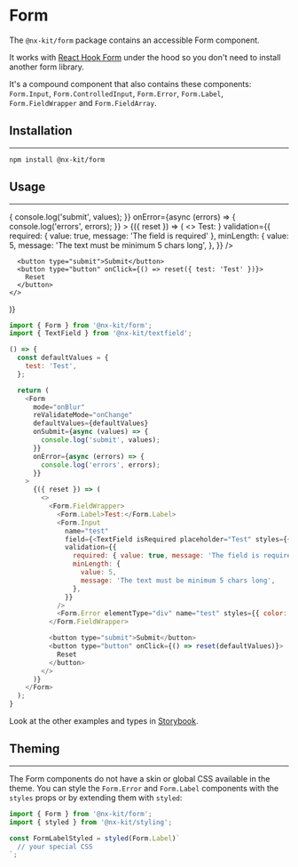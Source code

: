 
# Form

The `@nx-kit/form` package contains an accessible Form component.

It works with [React Hook Form](https://react-hook-form.com/) under the hood so you don't need to install another form library.

It's a compound component that also contains these components: `Form.Input`, `Form.ControlledInput`, `Form.Error`, `Form.Label`, `Form.FieldWrapper` and `Form.FieldArray`.

## Installation
---

```text
npm install @nx-kit/form
```

## Usage
---

<Form
  mode="onBlur"
  reValidateMode="onChange"
  defaultValues={{ test: 'Test' }}
  onSubmit={async (values) => {
    console.log('submit', values);
  }}
  onError={async (errors) => {
    console.log('errors', errors);
  }}
>
  {({ reset }) => (
    <>
      <Form.FieldWrapper>
        <Form.Label>Test:</Form.Label>
        <Form.Input
          name="test"
          field={<TextField isRequired placeholder="Test" styles={{ width: '100%' }} />}
          validation={{
            required: { value: true, message: 'The field is required' },
            minLength: {
              value: 5,
              message: 'The text must be minimum 5 chars long',
            },
          }}
        />
        <Form.Error elementType="div" name="test" styles={{ color: 'brandDanger500' }} />
      </Form.FieldWrapper>

      <button type="submit">Submit</button>
      <button type="button" onClick={() => reset({ test: 'Test' })}>
        Reset
      </button>
    </>
  )}
</Form>

```javascript
import { Form } from '@nx-kit/form';
import { TextField } from '@nx-kit/textfield';

() => {
  const defaultValues = {
    test: 'Test',
  };

  return (
    <Form
      mode="onBlur"
      reValidateMode="onChange"
      defaultValues={defaultValues}
      onSubmit={async (values) => {
        console.log('submit', values);
      }}
      onError={async (errors) => {
        console.log('errors', errors);
      }}
    >
      {({ reset }) => (
        <>
          <Form.FieldWrapper>
            <Form.Label>Test:</Form.Label>
            <Form.Input
              name="test"
              field={<TextField isRequired placeholder="Test" styles={{ width: '100%' }} />}
              validation={{
                required: { value: true, message: 'The field is required' },
                minLength: {
                  value: 5,
                  message: 'The text must be minimum 5 chars long',
                },
              }}
            />
            <Form.Error elementType="div" name="test" styles={{ color: 'brandDanger500' }} />
          </Form.FieldWrapper>

          <button type="submit">Submit</button>
          <button type="button" onClick={() => reset(defaultValues)}>
            Reset
          </button>
        </>
      )}
    </Form>
  );
}
```

Look at the other examples and types in [Storybook](https://nexumag.github.io/nx-kit/?path=/docs/nx-kit-form--default).

## Theming
---

The Form components do not have a skin or global CSS available in the theme. You can style the `Form.Error` and `Form.Label` components with the `styles` props or by extending them with `styled`:

```javascript
import { Form } from '@nx-kit/form';
import { styled } from '@nx-kit/styling';

const FormLabelStyled = styled(Form.Label)`
  // your special CSS
`;
```
